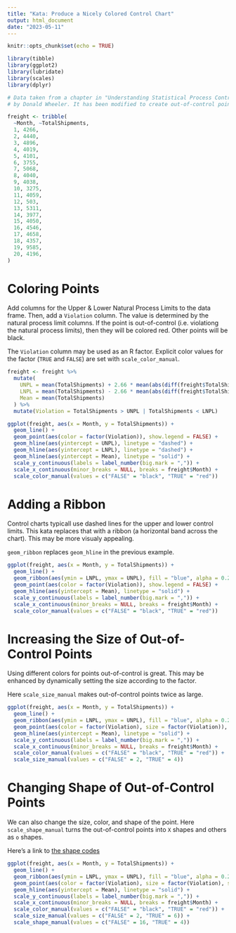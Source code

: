```yaml
---
title: "Kata: Produce a Nicely Colored Control Chart"
output: html_document
date: "2023-05-11"
---
```


```r
knitr::opts_chunk$set(echo = TRUE)

library(tibble)
library(ggplot2)
library(lubridate)
library(scales)
library(dplyr)

# Data taken from a chapter in "Understanding Statistical Process Control"
# by Donald Wheeler. It has been modified to create out-of-control points.

freight <- tribble(
  ~Month, ~TotalShipments,
  1, 4266,
  2, 4440,
  3, 4896,
  4, 4019,
  5, 4101,
  6, 3755,
  7, 5068,
  8, 4040,
  9, 4038,
  10, 3275,
  11, 4059,
  12, 503,
  13, 5311,
  14, 3977,
  15, 4050,
  16, 4546,
  17, 4658,
  18, 4357,
  19, 9585,
  20, 4196,
)
```

# Coloring Points

Add columns for the Upper & Lower Natural Process Limits to the data frame.
Then, add a `Violation` column. The value is determined by the natural process
limit columns. If the point is out-of-control (i.e. violationg the natural
process limits), then they will be colored red. Other points will be black.

The `Violation` column may be used as an R factor. Explicit color values for the
factor (`TRUE` and `FALSE`) are set with `scale_color_manual`.

```r
freight <- freight %>%
  mutate(
    UNPL = mean(TotalShipments) + 2.66 * mean(abs(diff(freight$TotalShipments))),
    LNPL = mean(TotalShipments) - 2.66 * mean(abs(diff(freight$TotalShipments))),
    Mean = mean(TotalShipments)
  ) %>%
  mutate(Violation = TotalShipments > UNPL | TotalShipments < LNPL)

ggplot(freight, aes(x = Month, y = TotalShipments)) +
  geom_line() +
  geom_point(aes(color = factor(Violation)), show.legend = FALSE) +
  geom_hline(aes(yintercept = UNPL), linetype = "dashed") +
  geom_hline(aes(yintercept = LNPL), linetype = "dashed") +
  geom_hline(aes(yintercept = Mean), linetype = "solid") +
  scale_y_continuous(labels = label_number(big.mark = ",")) +
  scale_x_continuous(minor_breaks = NULL, breaks = freight$Month) +
  scale_color_manual(values = c("FALSE" = "black", "TRUE" = "red"))
```

# Adding a Ribbon

Control charts typicall use dashed lines for the upper and lower control limits.
This kata replaces that with a ribbon (a horizontal band across the chart). This
may be more visualy appealing.

`geom_ribbon` replaces `geom_hline` in the previous example.

```r
ggplot(freight, aes(x = Month, y = TotalShipments)) +
  geom_line() +
  geom_ribbon(aes(ymin = LNPL, ymax = UNPL), fill = "blue", alpha = 0.2) +
  geom_point(aes(color = factor(Violation)), show.legend = FALSE) +
  geom_hline(aes(yintercept = Mean), linetype = "solid") +
  scale_y_continuous(labels = label_number(big.mark = ",")) +
  scale_x_continuous(minor_breaks = NULL, breaks = freight$Month) +
  scale_color_manual(values = c("FALSE" = "black", "TRUE" = "red"))
```

# Increasing the Size of Out-of-Control Points

Using different colors for points out-of-control is great. This may be enhanced
by dynamically setting the size according to the factor.

Here `scale_size_manual` makes out-of-control points twice as large.

```r
ggplot(freight, aes(x = Month, y = TotalShipments)) +
  geom_line() +
  geom_ribbon(aes(ymin = LNPL, ymax = UNPL), fill = "blue", alpha = 0.2) +
  geom_point(aes(color = factor(Violation), size = factor(Violation)), show.legend = FALSE) +
  geom_hline(aes(yintercept = Mean), linetype = "solid") +
  scale_y_continuous(labels = label_number(big.mark = ",")) +
  scale_x_continuous(minor_breaks = NULL, breaks = freight$Month) +
  scale_color_manual(values = c("FALSE" = "black", "TRUE" = "red")) +
  scale_size_manual(values = c("FALSE" = 2, "TRUE" = 4))
```

# Changing Shape of Out-of-Control Points

We can also change the size, color, and shape of the point. Here
`scale_shape_manual` turns the out-of-control points into `X` shapes and others
as `o` shapes.

Here's a link to [the shape
codes](https://blog.albertkuo.me/post/point-shape-options-in-ggplot/)

```r
ggplot(freight, aes(x = Month, y = TotalShipments)) +
  geom_line() +
  geom_ribbon(aes(ymin = LNPL, ymax = UNPL), fill = "blue", alpha = 0.2) +
  geom_point(aes(color = factor(Violation), size = factor(Violation), shape = factor(Violation)), show.legend = FALSE) +
  geom_hline(aes(yintercept = Mean), linetype = "solid") +
  scale_y_continuous(labels = label_number(big.mark = ",")) +
  scale_x_continuous(minor_breaks = NULL, breaks = freight$Month) +
  scale_color_manual(values = c("FALSE" = "black", "TRUE" = "red")) +
  scale_size_manual(values = c("FALSE" = 2, "TRUE" = 6)) +
  scale_shape_manual(values = c("FALSE" = 16, "TRUE" = 4))
```
